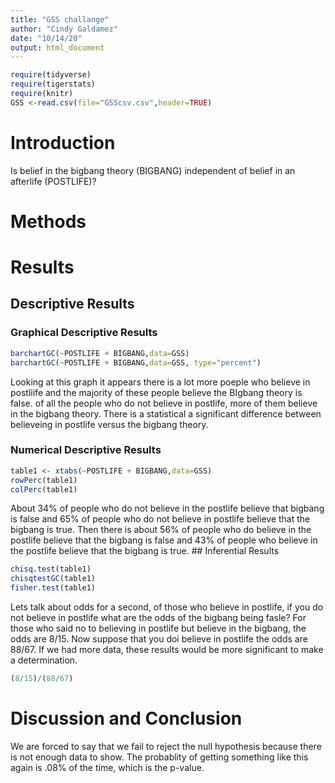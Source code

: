 ```yaml
---
title: "GSS challange"
author: "Cindy Galdamez"
date: "10/14/20"
output: html_document
---
```


```r
require(tidyverse)
require(tigerstats)
require(knitr)
GSS <-read.csv(file="GSScsv.csv",header=TRUE)
```

# Introduction

<!--In this section you explain what you are trying to show.  Where did the data come from?  What is the research or other question you are trying to answer?.  If you skimp in this section expect to be marked down in your grade. Paint a picture of the project a couple of paragraphs is expected!-->

Is belief in the bigbang theory (BIGBANG) independent of belief in an afterlife (POSTLIFE)?

# Methods

<!--Decide on your methods:  use "variable analysis" or other appropriate descriptors.  Make sure to choose at least one graphical method and at least one numerical method. Discuss what data manipulations may be needed for example subsetting or other binning procedures and what sort of graphical displays and inferential tools will be used!-->

# Results

<!--Divide this section into two sub-sections:  One for your descriptive  results and one for your inferential results.!-->

## Descriptive Results

### Graphical Descriptive Results

<!--Graphical results here.  Make sure to show your code.  Provide appropriate labels for axes, giving units if possible, and provide a good title for the graph, too.  Use the graphical results to describe the patterns if any that exist in the data as focused toward the research question. Bottom line is to explain the features of the graph that are relevant to conforming or departing to what is expected by your null hypothesis !-->

```r
barchartGC(~POSTLIFE + BIGBANG,data=GSS)
barchartGC(~POSTLIFE + BIGBANG,data=GSS, type="percent")

```

Looking at this graph it appears there is a lot more poeple who believe in postliife and the majority of these people  believe the BIgbang theory is false. of all the people who do not believe in postlife, more of them believe in the bigbang theory. There is a statistical a significant difference between believeing in postlife versus the bigbang theory.

### Numerical Descriptive Results

<!--Numerical results go here. Use the numerical results to describe the patterns if any that exist in the data as focused toward the research question!-->

```r
table1 <- xtabs(~POSTLIFE + BIGBANG,data=GSS)
rowPerc(table1)
colPerc(table1)
```
About 34% of people who do not believe in the postlife believe that bigbang is false and 65% of people who do not believe in postlife believe that the bigbang is true. Then there is about 56% of people who do believe in the postlife believe that the bigbang is false and 43% of people who believe in the postlife believe that the bigbang is true.
## Inferential Results

<!--State hypothesis clearly.  Make sure your discussion of the inferential test covers all the aspects that the test output produces, such as test statistic, p-value etc.  Make a decision about the null hypothesis, explain the assumptions on which the selected test/procedure was based, and why the chosen procedure satisfys the assumptions and is appropriate to answer the research question!-->

```r
chisq.test(table1)
chisqtestGC(table1)
fisher.test(table1)
```
Lets talk about odds for a second, of those who believe in postlife, if you do not believe in postlife what are the odds of the bigbang being fasle? For those who said no to believing in postlife but believe in the bigbang, the odds are 8/15. Now suppose that you doi believe in postlife the odds are 88/67. If we had more data, these results would be more significant to make a determination. 

```r
(8/15)/(88/67)
```

# Discussion and Conclusion

<!--Discussion and conclusion here.  If you found a relationship be sure to consider whether the relationship occurs because one of the variavbles causes the other, or whether they perhasps are related for some other reason.  Watch the chapter 6 videos from the GeorgeTown videos collection.!-->
We are forced to say that we fail to reject the null hypothesis because there is not enough data to show. The probablity of getting something like this again is .08% of the time, which is the p-value.
